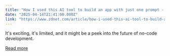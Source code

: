 ```yaml
---
title: "How I used this AI tool to build an app with just one prompt - and you can too"
date: "2025-04-14T21:41:00.000Z"
link: "https://www.zdnet.com/article/how-i-used-this-ai-tool-to-build-an-app-with-just-one-prompt-and-you-can-too/"
---
```


It's exciting, it's limited, and it might be a peek into the future of no-code development.

[Read more](https://www.zdnet.com/article/how-i-used-this-ai-tool-to-build-an-app-with-just-one-prompt-and-you-can-too/)
